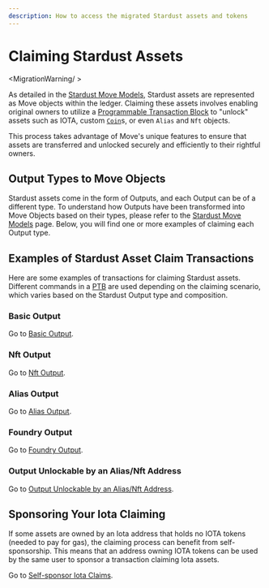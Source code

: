 ```yaml
---
description: How to access the migrated Stardust assets and tokens 
---
```


# Claiming Stardust Assets

<MigrationWarning/ >

As detailed in the [Stardust Move Models](move-models.mdx), Stardust assets are represented as Move objects within the ledger. Claiming these assets involves enabling original owners to utilize a [Programmable Transaction Block](../iota-101/transactions/ptb/programmable-transaction-blocks) to "unlock" assets such as IOTA, custom [`Coin`](../../references/framework/iota-framework/coin.mdx#resource-coin)s, or even `Alias` and `Nft` objects.

This process takes advantage of Move's unique features to ensure that assets are transferred and unlocked securely and efficiently to their rightful owners.

## Output Types to Move Objects

Stardust assets come in the form of Outputs, and each Output can be of a different type. 
To understand how Outputs have been transformed into Move Objects based on their types,
please refer to the [Stardust Move Models](move-models.mdx#summary) page.
Below, you will find one or more examples of claiming each Output type.

## Examples of Stardust Asset Claim Transactions

Here are some examples of transactions for claiming Stardust assets.
Different commands in a [PTB](../iota-101/transactions/ptb/programmable-transaction-blocks) are used depending on the claiming scenario,
which varies based on the Stardust Output type and composition.

### Basic Output

Go to [Basic Output](claiming/basic.mdx).

### Nft Output

Go to [Nft Output](claiming/nft.mdx).

### Alias Output

Go to [Alias Output](claiming/alias.mdx).

### Foundry Output

Go to [Foundry Output](claiming/foundry.mdx).

### Output Unlockable by an Alias/Nft Address

Go to [Output Unlockable by an Alias/Nft Address](claiming/address-unlock-condition.mdx).

## Sponsoring Your Iota Claiming

If some assets are owned by an Iota address that holds no IOTA tokens (needed to pay for gas),
the claiming process can benefit from self-sponsorship.
This means that an address owning IOTA tokens can be used by the same user to sponsor a transaction claiming Iota assets.

Go to [Self-sponsor Iota Claims](claiming/self-sponsor.mdx).

